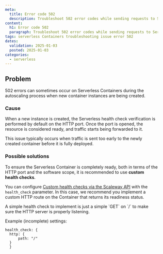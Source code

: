```yaml
---
meta:
  title: Error code 502
  description: Troubleshoot 502 error codes while sending requests to Serverless Containers.
content:
  h1: Error code 502
  paragraph: Troubleshoot 502 error codes while sending requests to Serverless Containers.
tags: serverless Containers troubleshooting issue error 502
dates:
  validation: 2025-01-03
  posted: 2025-01-03
categories:
  - serverless
---
```


## Problem

502 errors can sometimes occur on Serverless Containers during the autoscaling process when new container instances are being created.

### Cause

When a new instance is created, the Serverless health check verification is performed by default on the HTTP port. Once the port is opened, the resource is considered ready, and traffic starts being forwarded to it.

This issue typically occurs when traffic is sent too early to the newly created container before it is fully deployed.

### Possible solutions

To ensure the Serverless Container is completely ready, both in terms of the HTTP port and the software scope, it is recommended to use **custom health checks**.

You can configure [Custom health checks via the Scaleway API](https://www.scaleway.com/en/developers/api/serverless-containers/#path-containers-update-an-existing-container) with the `health_check` parameter. In this case, we recommend you implement a custom HTTP route on the Container that returns its readiness status.

<Message type="tip">
  A simple health check to implement is just a simple `GET` on `/` to make sure the HTTP server is properly listening.

  Example (incomplete) settings:
  ```
  health_check: {
    http: {
        path: "/"
    }
    }
  ```
</Message>
